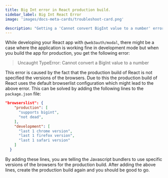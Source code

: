 ```yaml
---
title: Big Int error in React production build.
sidebar_label: Big Int React Error
image: 'images/docs-meta-cards/troubleshoot-card.png'

description: "Getting a 'Cannot convert BigInt value to a number' error in your React production build? Here's how to fix it."
---
```


While developing your React app with `@web3auth/modal`, there might be a case where the application is working fine in development mode but when you build the app for production, you get the following error:

> Uncaught TypeError: Cannot convert a BigInt value to a number

This error is caused by the fact that the production build of React is not specified the versions of the browsers. Due to this the production build of React uses the default browserlist configuration which might lead to the above error. This can be solved by adding the following lines to the `package.json` file:

```json title="package.json"
"browserslist": {
    "production": [
      "supports bigint",
      "not dead",
    ],
    "development": [
      "last 1 chrome version",
      "last 1 firefox version",
      "last 1 safari version"
    ]
  }
```

By adding these lines, you are telling the Javascript bundlers to use specific versions of the browsers for the production build. After adding the above lines, create the production build again and you should be good to go.
